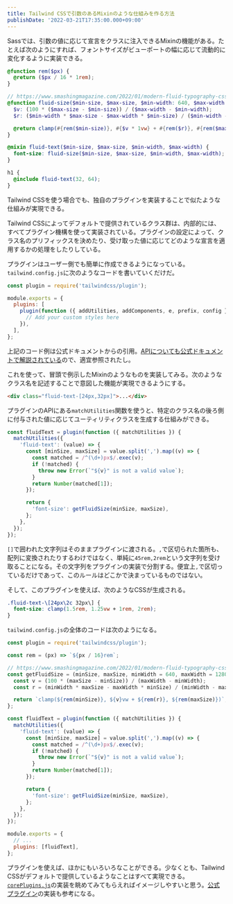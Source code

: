 ```yaml
---
title: Tailwind CSSで引数のあるMixinのような仕組みを作る方法
publishDate: '2022-03-21T17:35:00.000+09:00'
---
```


Sassでは、引数の値に応じて宣言をクラスに注入できるMixinの機能がある。たとえば次のようにすれば、フォントサイズがビューポートの幅に応じて流動的に変化するように実装できる。

```scss
@function rem($px) {
  @return ($px / 16 * 1rem);
}

// https://www.smashingmagazine.com/2022/01/modern-fluid-typography-css-clamp/
@function fluid-size($min-size, $max-size, $min-width: 640, $max-width: 1280) {
  $v: (100 * ($max-size - $min-size)) / ($max-width - $min-width);
  $r: ($min-width * $max-size - $max-width * $min-size) / ($min-width - $max-width);

  @return clamp(#{rem($min-size)}, #{$v * 1vw} + #{rem($r)}, #{rem($max-size)});
}

@mixin fluid-text($min-size, $max-size, $min-width, $max-width) {
  font-size: fluid-size($min-size, $max-size, $min-width, $max-width);
}

h1 {
  @include fluid-text(32, 64);
}
```

Tailwind CSSを使う場合でも、独自のプラグインを実装することで似たような仕組みが実現できる。

Tailwind CSSによってデフォルトで提供されているクラス群は、内部的には、すべてプラグイン機構を使って実装されている。プラグインの設定によって、クラス名のプリフィックスを決めたり、受け取った値に応じてどのような宣言を適用するかの処理をしたりしている。

プラグインはユーザー側でも簡単に作成できるようになっている。`tailwind.config.js`に次のようなコードを書いていくだけだ。

```javascript
const plugin = require('tailwindcss/plugin');

module.exports = {
  plugins: [
    plugin(function ({ addUtilities, addComponents, e, prefix, config }) {
      // Add your custom styles here
    }),
  ],
};
```

上記のコード例は公式ドキュメントからの引用。[APIについても公式ドキュメントで解説されている](https://tailwindcss.com/docs/plugins)ので、適宜参照されたし。

これを使って、冒頭で例示したMixinのようなものを実装してみる。次のようなクラス名を記述することで意図した機能が実現できるようにする。

```html
<div class="fluid-text-[24px,32px]">...</div>
```

プラグインのAPIにある`matchUtilities`関数を使うと、特定のクラス名の後ろ側に付与された値に応じてユーティリティクラスを生成する仕組みができる。

```javascript
const fluidText = plugin(function ({ matchUtilities }) {
  matchUtilities({
    'fluid-text': (value) => {
      const [minSize, maxSize] = value.split(',').map((v) => {
        const matched = /^(\d+)px$/.exec(v);
        if (!matched) {
          throw new Error(`"${v}" is not a valid value`);
        }
        return Number(matched[1]);
      });

      return {
        'font-size': getFluidSize(minSize, maxSize),
      };
    },
  });
});
```

`[]`で囲われた文字列はそのままプラグインに渡される。`,`で区切られた箇所も、配列に変換されたりするわけではなく、単純に`45rem,2rem`という文字列を受け取ることになる。その文字列をプラグインの実装で分割する。便宜上`,`で区切っているだけであって、このルールはどこかで決まっているものではない。

そして、このプラグインを使えば、次のようなCSSが生成される。

```css
.fluid-text-\[24px\2c 32px\] {
  font-size: clamp(1.5rem, 1.25vw + 1rem, 2rem);
}
```

`tailwind.config.js`の全体のコードは次のようになる。

```javascript
const plugin = require('tailwindcss/plugin');

const rem = (px) => `${px / 16}rem`;

// https://www.smashingmagazine.com/2022/01/modern-fluid-typography-css-clamp/
const getFluidSize = (minSize, maxSize, minWidth = 640, maxWidth = 1280) => {
  const v = (100 * (maxSize - minSize)) / (maxWidth - minWidth);
  const r = (minWidth * maxSize - maxWidth * minSize) / (minWidth - maxWidth);

  return `clamp(${rem(minSize)}, ${v}vw + ${rem(r)}, ${rem(maxSize)})`;
};

const fluidText = plugin(function ({ matchUtilities }) {
  matchUtilities({
    'fluid-text': (value) => {
      const [minSize, maxSize] = value.split(',').map((v) => {
        const matched = /^(\d+)px$/.exec(v);
        if (!matched) {
          throw new Error(`"${v}" is not a valid value`);
        }
        return Number(matched[1]);
      });

      return {
        'font-size': getFluidSize(minSize, maxSize),
      };
    },
  });
});

module.exports = {
  // ...
  plugins: [fluidText],
};
```

プラグインを使えば、ほかにもいろいろなことができる。少なくとも、Tailwind CSSがデフォルトで提供しているようなことはすべて実現できる。[`corePlugins.js`](https://github.com/tailwindlabs/tailwindcss/blob/master/src/corePlugins.js)の実装を眺めてみてもらえればイメージしやすいと思う。[公式プラグイン](https://tailwindcss.com/docs/typography-plugin)の実装も参考になる。
